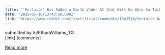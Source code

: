 ```yaml
---
title: "'Fortnite' Has Added a Darth Vader AI that Will Be Able to Talk to You in the Game"
date: "2025-05-16T13:43:56.000Z"
link: "https://www.reddit.com/r/artificial/comments/1ko17jb/fortnite_has_added_a_darth_vader_ai_that_will_be/"
---
```


submitted by    /u/EthanWilliams_TG  
 [link]   [comments]

[Read more](https://www.reddit.com/r/artificial/comments/1ko17jb/fortnite_has_added_a_darth_vader_ai_that_will_be/)
